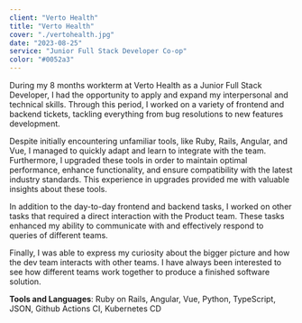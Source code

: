 ```yaml
---
client: "Verto Health"
title: "Verto Health"
cover: "./vertohealth.jpg"
date: "2023-08-25"
service: "Junior Full Stack Developer Co-op"
color: "#0052a3"
---
```


During my 8 months workterm at Verto Health as a Junior Full Stack Developer, I had the opportunity to apply and expand my interpersonal and technical skills.
Through this period, I worked on a variety of frontend and backend tickets, tackling everything from bug resolutions to new features development.

Despite initially encountering unfamiliar tools, like Ruby, Rails, Angular, and Vue, I managed to quickly adapt and learn to integrate with the team.
Furthermore, I upgraded these tools in order to maintain optimal performance, enhance functionality, and ensure compatibility with the latest industry standards.
This experience in upgrades provided me with valuable insights about these tools.

In addition to the day-to-day frontend and backend tasks, I worked on other tasks that required a direct interaction with the Product team.
These tasks enhanced my ability to communicate with and effectively respond to queries of different teams.

Finally, I was able to express my curiosity about the bigger picture and how the dev team interacts with other teams.
I have always been interested to see how different teams work together to produce a finished software solution.

**Tools and Languages**: Ruby on Rails, Angular, Vue, Python, TypeScript, JSON, Github Actions CI, Kubernetes CD

